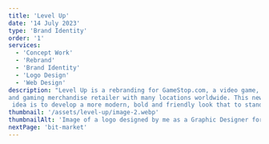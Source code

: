 ```yaml
---
title: 'Level Up'
date: '14 July 2023'
type: 'Brand Identity'
order: '1'
services:
  - 'Concept Work'
  - 'Rebrand'
  - 'Brand Identity'
  - 'Logo Design'
  - 'Web Design'
description: "Level Up is a rebranding for GameStop.com, a video game, consumer electronics,
and gaming merchandise retailer with many locations worldwide. This new brand's core
 idea is to develop a more modern, bold and friendly look that to stand out in a digital global market."
thumbnail: '/assets/level-up/image-2.webp'
thumbnailAlt: 'Image of a logo designed by me as a Graphic Designer for a rebranding of GameStop '
nextPage: 'bit-market'
---
```


<Row fullImage="/assets/level-up/image-1.webp" />
<Row
  leftImage="/assets/level-up/image-4.webp"
  rightImage="/assets/level-up/image-3.webp"
/>
<Row fullImage="/assets/level-up/image-2.webp" />
<Row
  leftImage="/assets/level-up/image-5.webp"
  rightImage="/assets/level-up/image-6.webp"
/>
<Row fullImage="/assets/level-up/image-7.webp" />
<Row fullImage="/assets/level-up/image-8.webp" />
